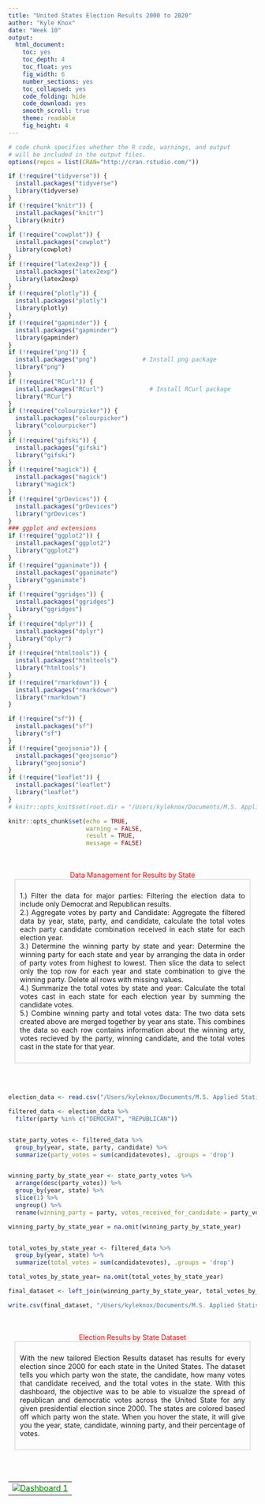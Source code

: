 ```yaml
---
title: "United States Election Results 2000 to 2020"
author: "Kyle Knox"
date: "Week 10"
output:
  html_document: 
    toc: yes
    toc_depth: 4
    toc_float: yes
    fig_width: 6
    number_sections: yes
    toc_collapsed: yes
    code_folding: hide
    code_download: yes
    smooth_scroll: true
    theme: readable
    fig_height: 4
---
```

  
  <style type="text/css">
  
  div#TOC li {
list-style:none;
background-color:lightgray;
background-image:none;
background-repeat:none;
background-position:0;
font-family: Arial, Helvetica, sans-serif;
color: #780c0c;
  }

/* mouse over link */
  div#TOC a:hover {
color: red;
}

/* unvisited link */
  div#TOC a:link {
color: blue;
}



h1.title {
  font-size: 24px;
  color: Darkblue;
  text-align: center;
  font-family: Arial, Helvetica, sans-serif;
  font-variant-caps: normal;
}
h4.author { 
  font-size: 18px;
  font-family: "Times New Roman", Times, serif;
  color: DarkRed;
  text-align: center;
}
h4.date { 
  font-size: 18px;
  font-family: "Times New Roman", Times, serif;
  color: DarkBlue;
  text-align: center;
}
h1 {
  font-size: 22px;
  font-family: "Times New Roman", Times, serif;
  color: darkred;
  text-align: center;
}
h2 { /
    font-size: 18px;
  font-family: "Times New Roman", Times, serif;
  color: navy;
  text-align: left;
}

h3 { 
  font-size: 15px;
  font-family: "Times New Roman", Times, serif;
  color: navy;
  text-align: left;
}

h4 { /* Header 4 - and the author and data headers use this too  */
    font-size: 18px;
  font-family: "Times New Roman", Times, serif;
  color: darkred;
  text-align: left;
}

/* unvisited link */
  a:link {
    color: green;
  }

/* visited link */
  a:visited {
    color: green;
  }

/* mouse over link */
  a:hover {
    color: red;
  }

/* selected link */
  a:active {
    color: yellow;
  }

</style>
  
  
```r
# code chunk specifies whether the R code, warnings, and output 
# will be included in the output files.
options(repos = list(CRAN="http://cran.rstudio.com/"))

if (!require("tidyverse")) {
  install.packages("tidyverse")
  library(tidyverse)
}
if (!require("knitr")) {
  install.packages("knitr")
  library(knitr)
}
if (!require("cowplot")) {
  install.packages("cowplot")
  library(cowplot)
}
if (!require("latex2exp")) {
  install.packages("latex2exp")
  library(latex2exp)
}
if (!require("plotly")) {
  install.packages("plotly")
  library(plotly)
}
if (!require("gapminder")) {
  install.packages("gapminder")
  library(gapminder)
}
if (!require("png")) {
  install.packages("png")             # Install png package
  library("png")
}
if (!require("RCurl")) {
  install.packages("RCurl")             # Install RCurl package
  library("RCurl")
}
if (!require("colourpicker")) {
  install.packages("colourpicker")              
  library("colourpicker")
}
if (!require("gifski")) {
  install.packages("gifski")              
  library("gifski")
}
if (!require("magick")) {
  install.packages("magick")              
  library("magick")
}
if (!require("grDevices")) {
  install.packages("grDevices")              
  library("grDevices")
}
### ggplot and extensions
if (!require("ggplot2")) {
  install.packages("ggplot2")              
  library("ggplot2")
}
if (!require("gganimate")) {
  install.packages("gganimate")              
  library("gganimate")
}
if (!require("ggridges")) {
  install.packages("ggridges")              
  library("ggridges")
}
if (!require("dplyr")) {
  install.packages("dplyr")              
  library("dplyr")
}
if (!require("htmltools")) {
  install.packages("htmltools")              
  library("htmltools")
}
if (!require("rmarkdown")) {
  install.packages("rmarkdown")              
  library("rmarkdown")
}

if (!require("sf")) {
  install.packages("sf")
  library("sf")
}
if (!require("geojsonio")) {
  install.packages("geojsonio")
  library("geojsonio")
}
if (!require("leaflet")) {
  install.packages("leaflet")
  library("leaflet")
}
# knitr::opts_knit$set(root.dir = "/Users/kyleknox/Documents/M.S. Applied Statistics/SPRING 2024/STA533/week10)

knitr::opts_chunk$set(echo = TRUE,       
                      warning = FALSE,   
                      result = TRUE,   
                      message = FALSE)
```
<br>
<br>
<div style="text-align: center;"><span style="color: red;">Data Management for Results by State</span></div>

<div style="width: 95%; margin: 0 auto; text-align: justify; border: 1px solid #ccc; padding: 10px; box-sizing: border-box;">
  <p style="text-align: justify;">
  1.) Filter the data for major parties:  Filtering the election data to include only Democrat and Republican results. <br>
  2.) Aggregate votes by party and Candidate: Aggregate the filtered data by year, state, party, and candidate, calculate the total votes each party candidate combination received in each state for each election year. 
  <br>
  3.) Determine the winning party by state and year: Determine the winning party for each state and year by arranging the data in order of party votes from highest to lowest.  Then slice the data to select only the top row for each year and state combination to give the winning party.  Delete all rows with missing values. 
  <br>
  4.) Summarize the total votes by state and year: Calculate the total votes cast in each state for each election year by summing the candidate votes.  <br>
  5.) Combine winning party and total votes data: The two data sets created above are merged together by year ans state.  This combines the data so each row contains information about the winning arty, votes recieved by the party, winning candidate, and the total votes cast in the state for that year. <br>
 </p>
</div>
<br>
<br>

```r
election_data <- read.csv("/Users/kyleknox/Documents/M.S. Applied Statistics/SPRING 2024/STA553/Week10/countypresidential_election_2000-2020.csv")

filtered_data <- election_data %>%
  filter(party %in% c("DEMOCRAT", "REPUBLICAN"))


state_party_votes <- filtered_data %>%
  group_by(year, state, party, candidate) %>%
  summarize(party_votes = sum(candidatevotes), .groups = 'drop')


winning_party_by_state_year <- state_party_votes %>%
  arrange(desc(party_votes)) %>%
  group_by(year, state) %>%
  slice(1) %>%
  ungroup() %>%
  rename(winning_party = party, votes_received_for_candidate = party_votes, candidate1 = candidate)

winning_party_by_state_year = na.omit(winning_party_by_state_year)


total_votes_by_state_year <- filtered_data %>%
  group_by(year, state) %>%
  summarize(total_votes = sum(candidatevotes), .groups = 'drop')

total_votes_by_state_year= na.omit(total_votes_by_state_year)

final_dataset <- left_join(winning_party_by_state_year, total_votes_by_state_year, by = c("year", "state"))

write.csv(final_dataset, "/Users/kyleknox/Documents/M.S. Applied Statistics/SPRING 2024/STA553/Week10/Pt_2.csv", row.names=FALSE)
```

<br>
<br>
<div style="text-align: center;"><span style="color: red;">Election Results by State Dataset</span></div>

<div style="width: 95%; margin: 0 auto; text-align: justify; border: 1px solid #ccc; padding: 10px; box-sizing: border-box;">
  <p style="text-align: justify;">
With the new tailored Election Results dataset has results for every election since 2000 for each state in the United States.  The dataset tells you which party won the state, the candidate, how many votes that candidate received, and the total votes in the state. With this dashboard, the objective was to be able to visualize the spread of republican and democratic votes across the United State for any given presidential election since 2000. The states are colored based off which party won the state. When you hover the state, it will give you the year, state, candidate, winning party, and their percentage of votes. 
 </p>
</div>
<br>
<br>

<table>
<tr>
<td>
<div class='tableauPlaceholder'; id='viz1712173315937'; style='position: relative'; width: 5000px; height: 4500px;px>
   <noscript>
        <a href='#'>
            <img alt='Dashboard 1 ' src='https://public.tableau.com/static/images/9N/9NKPZ3SQ4/1_rss.png' style='border: none' />
        </a>
   </noscript>

   <object class='tableauViz' style='display:none;'>
        <param name='host_url' value='https%3A%2F%2Fpublic.tableau.com%2F' />
        <param name='embed_code_version' value='3' />
        <param name='path' value='shared/9NKPZ3SQ4' />
        <param name='toolbar' value='yes' />
        <param name='static_image' value='https://public.tableau.com/static/images/9N/9NKPZ3SQ4/1.png' />
        <param name='animate_transition' value='yes' />
        <param name='display_static_image' value='yes' />
        <param name='display_spinner' value='yes' />
        <param name='display_overlay' value='yes' />
        <param name='display_count' value='yes' />
        <param name='language' value='en-US' />
   </object>
</div>
 
<script type='text/javascript'>
    var divElement = document.getElementById('viz1712173315937');
    var vizElement = divElement.getElementsByTagName('object')[0];
    if (divElement.offsetWidth > 800) {
        vizElement.style.minWidth = '820px';
        vizElement.style.maxWidth = '1420px';
        vizElement.style.width = '100%';
        vizElement.style.minHeight = '587px';
        vizElement.style.maxHeight = '887px';
        vizElement.style.height = (divElement.offsetWidth * 0.75) + 'px';
    } else if (divElement.offsetWidth > 500) {
        vizElement.style.minWidth = '820px';
        vizElement.style.maxWidth = '1420px';
        vizElement.style.width = '100%';
        vizElement.style.minHeight = '587px';
        vizElement.style.maxHeight = '887px';
        vizElement.style.height = (divElement.offsetWidth * 0.75) + 'px';
    } else {
        vizElement.style.width = '100%';
        vizElement.style.height = '727px';
    }
    var scriptElement = document.createElement('script');
    scriptElement.src = 'https://public.tableau.com/javascripts/api/viz_v1.js';
    vizElement.parentNode.insertBefore(scriptElement, vizElement);
</script>
</td>
</tr>
</table>
